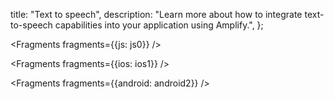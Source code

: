   title: "Text to speech",
  description: "Learn more about how to integrate text-to-speech capabilities into your application using Amplify.",
};


<Fragments fragments={{js: js0}} />


<Fragments fragments={{ios: ios1}} />


<Fragments fragments={{android: android2}} />
